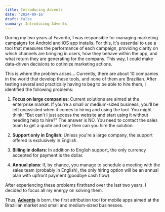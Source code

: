 ```yaml
---
title: Introducing Advents
date: '2024-09-16'
draft: false
summary: Introducing Advents
---
```


During my two years at Favorito, I was responsible for managing marketing campaigns for Android and iOS app installs. For this, it's essential to use a tool that measures the performance of each campaign, providing clarity on which channels are bringing in users, how they behave within the app, and what return they are generating for the company. This way, I could make data-driven decisions to optimize marketing actions.

This is where the problem arises... Currently, there are about 10 companies in the world that develop these tools, and none of them are Brazilian. After testing several and practically having to beg to be able to hire them, I identified the following problems:

1. **Focus on large companies**: Current solutions are aimed at the enterprise market. If you're a small or medium-sized business, you'll be left unassisted when it comes to hiring and using the tool. You might think: "But can't I just access the website and start using it without needing help to hire?" The answer is NO. You need to contact the sales team to get a quote and only then can you hire the solution.

2. **Support only in English**: Unless you're a large company, the support offered is exclusively in English.

3. **Billing in dollars**: In addition to English support, the only currency accepted for payment is the dollar.

4. **Annual plans**: If, by chance, you manage to schedule a meeting with the sales team (probably in English), the only hiring option will be an annual plan with upfront payment (goodbye cash flow).

After experiencing these problems firsthand over the last two years, I decided to focus all my energy on solving them.

Thus, **[Advents](www.advents.io)** is born, the first attribution tool for mobile apps aimed at the Brazilian market and small and medium-sized businesses.
